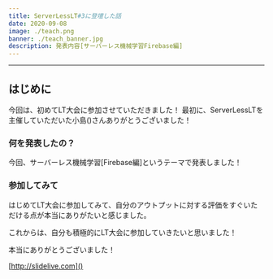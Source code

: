 ```yaml
---
title: ServerLessLT#3に登壇した話
date: 2020-09-08
image: ./teach.png
banner: ./teach_banner.jpg
description: 発表内容[サーバーレス機械学習Firebase編]
---
```




---

## はじめに

今回は、初めてLT大会に参加させていただきました！
最初に、ServerLessLTを主催していただいた小島()さんありがとうございました！

### 何を発表したの？

今回、サーバーレス機械学習[Firebase編]というテーマで発表しました！

### 参加してみて

はじめてLT大会に参加してみて、自分のアウトプットに対する評価をすぐいただける点が本当にありがたいと感じました。

これからは、自分も積極的にLT大会に参加していきたいと思いました！

本当にありがとうございました！


[http://slidelive.com]()
